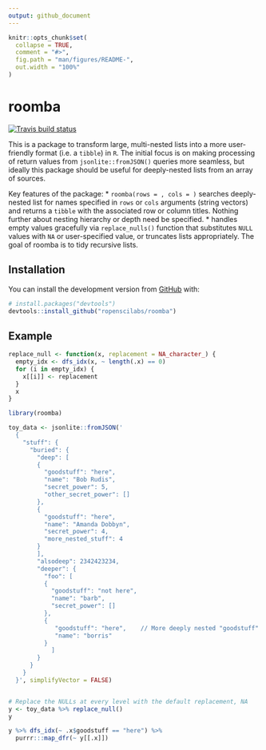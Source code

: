 ```yaml
---
output: github_document
---
```


```r
knitr::opts_chunk$set(
  collapse = TRUE,
  comment = "#>",
  fig.path = "man/figures/README-",
  out.width = "100%"
)
```
# roomba
[![Travis build status](https://travis-ci.com/ropenscilabs/roomba.svg?branch=master)](https://travis-ci.com/ropenscilabs/roomba)

This is a package to transform large, multi-nested lists into a more
user-friendly format (i.e. a `tibble`) in `R`. The initial focus is on making
processing of return values from `jsonlite::fromJSON()` queries more seamless,
but ideally this package should be useful for deeply-nested lists from an array
of sources.

Key features of the package:
* `roomba(rows = , cols = )` searches deeply-nested list for names specified in
  `rows` or `cols` arguments (string vectors) and returns a `tibble` with the
  associated row or column titles. Nothing further about nesting hierarchy or
  depth need be specified.
* handles empty values gracefully via `replace_nulls()` function that
  substitutes `NULL` values with `NA` or user-specified value, or truncates
  lists appropriately. The goal of roomba is to tidy recursive lists.

## Installation

You can install the development version from [GitHub](https://github.com/) with:

``` r
# install.packages("devtools")
devtools::install_github("ropenscilabs/roomba")
```
## Example

```r
replace_null <- function(x, replacement = NA_character_) {
  empty_idx <- dfs_idx(x, ~ length(.x) == 0)
  for (i in empty_idx) {
    x[[i]] <- replacement
  }
  x
}
```


```r
library(roomba)

toy_data <- jsonlite::fromJSON('
  {
    "stuff": {
      "buried": {
        "deep": [
        {
          "goodstuff": "here",
          "name": "Bob Rudis",
          "secret_power": 5,
          "other_secret_power": []
        },
        {
          "goodstuff": "here",
          "name": "Amanda Dobbyn",
          "secret_power": 4, 
          "more_nested_stuff": 4
        }
        ],
        "alsodeep": 2342423234,
        "deeper": {
          "foo": [
          {
            "goodstuff": "not here",
            "name": "barb",
            "secret_power": []
          },
          {
             "goodstuff": "here",    // More deeply nested "goodstuff" than "goodstuff"s above
             "name": "borris"
          }
            ]
        }
      }
    }
  }', simplifyVector = FALSE)


# Replace the NULLs at every level with the default replacement, NA
y <- toy_data %>% replace_null() 
y

y %>% dfs_idx(~ .x$goodstuff == "here") %>%
  purrr:::map_dfr(~ y[[.x]])
```
